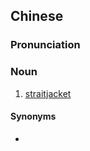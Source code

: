 {{also|约束服}}
==Chinese==
{{zh-forms|s=约束服|type=21}}

===Pronunciation===
{{zh-pron
|m=yuēshùfú
|cat=n
}}

===Noun===
{{zh-noun}}

# [[straitjacket]]

====Synonyms====
* {{zh-l|緊身衣}}
